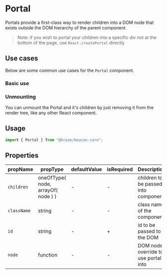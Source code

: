 
# Portal

Portals provide a first-class way to render children into a DOM node that
exists outside the DOM hierarchy of the parent component.

> Note: if you wish to portal your children into a specific div not at the
> bottom of the page, use `React.createPortal` directly

## Use cases

Below are some common use cases for the `Portal` component.

### Basic use

<Canvas>
  <Story id="core-portal--basic-use" />
</Canvas>

### Unmounting

You can unmount the Portal and it's children by just removing it from the render tree,
like any other React component.

<Canvas>
  <Story id="core-portal--unmount" />
</Canvas>

## Usage

```javascript
import { Portal } from "@braze/beacon-core";
```

## Properties

| propName    | propType                           | defaultValue | isRequired | Description                          |
| ----------- | ---------------------------------- | ------------ | ---------- | ------------------------------------ |
| `children`  | oneOfType( node, arrayOf( node ) ) | -            | -          | children to be passed into component |
| `className` | string                             | -            | -          | class name of the component          |
| `id`        | string                             | -            | +          | id to be passed to the DOM           |
| `node`      | function                           | -            | -          | DOM node override to use portal into |

